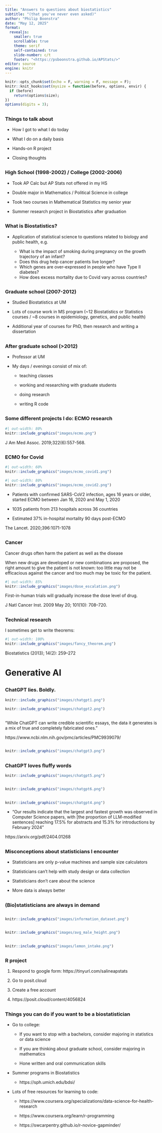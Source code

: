 ```yaml
---
title: "Answers to questions about biostatistics"
subtitle: "(that you've never even asked)"
author: "Philip Boonstra"
date: "May 12, 2025"
format: 
  revealjs:
    smaller: true
    scrollable: true
    theme: serif
    self-contained: true
    slide-number: c/t
    footer: "<https://psboonstra.github.io/APStats/>"
editor: source
engine: knitr
---
```


```r
knitr::opts_chunk$set(echo = F, warning = F, message = F);
knitr::knit_hooks$set(mysize = function(before, options, envir) {
  if (before) 
    return(options$size);
})
options(digits = 3);

```

## 

### Things to talk about

- How I got to what I do today

- What I do on a daily basis

- Hands-on R project

- Closing thoughts

##  

### High School (1998-2002) / College (2002-2006)

- Took AP Calc but AP Stats not offered in my HS 

- Double major in Mathematics / Political Science in college

- Took two courses in Mathematical Statistics my senior year

- Summer research project in Biostatistics after graduation

##  

### What is Biostatistics?

- Application of statistical science to questions related to biology and public health, e.g. 

    * What is the impact of smoking during pregnancy on the growth trajectory of an infant?
    * Does this drug help cancer patients live longer?
    * Which genes are over-expressed in people who have Type II diabetes?
    * How does excess mortality due to Covid vary across countries?

##  

### Graduate school (2007-2012)

- Studied Biostatistics at UM

- Lots of course work in MS program (~12 Biostatistics or Statistics courses / ~8 courses in epidemiology, genetics, and public health)

- Additional year of courses for PhD, then research and writing a dissertation

##  

### After graduate school (>2012)

- Professor at UM 

- My days / evenings consist of mix of:

    * teaching classes
    
    * working and researching with graduate students
    
    * doing research
    
    * writing R code
    
## 

### Some different projects I do: ECMO research {.nostretch}

```r
#| out-width: 80%
knitr::include_graphics("images/ecmo.png")
```

J Am Med Assoc. 2019;322(6):557-568.

## 

### ECMO for Covid {.nostretch}

```r
#| out-width: 60%
knitr::include_graphics("images/ecmo_covid1.png")
```

```r
#| out-width: 80%
knitr::include_graphics("images/ecmo_covid2.png")
```

- Patients with confirmed SARS-CoV2 infection, ages 16 years or older, started ECMO between Jan 16, 2020 and May 1, 2020

- 1035 patients from 213 hospitals across 36 countries

- Estimated 37% in-hospital mortality 90 days post-ECMO

The Lancet. 2020;396:1071-1078

## 

### Cancer {.nostretch}

Cancer drugs often harm the patient as well as the disease

When new drugs are developed or new combinations are proposed, the right amount to give the patient is not known: too little may not be efficacious against the cancer and too much may be toxic for the patient. 

```r
#| out-width: 85%
knitr::include_graphics("images/dose_escalation.png")
```

First-in-human trials will gradually increase the dose level of drug. 

J Natl Cancer Inst. 2009 May 20; 101(10): 708–720. 

##  

### Technical research {.nostretch}

I sometimes get to write theorems:

```r
#| out-width: 100%
knitr::include_graphics("images/fancy_theorem.png")
```

Biostatistics (2013); 14(2): 259–272

# Generative AI

##  

### ChatGPT lies. Boldly.


```r
knitr::include_graphics("images/chatgpt1.png")
```
```r
knitr::include_graphics("images/chatgpt2.png")
```

## 

"While ChatGPT can write credible scientific essays, the data it generates is a mix of true and completely fabricated ones."

https://www.ncbi.nlm.nih.gov/pmc/articles/PMC9939079/

## 

```r
knitr::include_graphics("images/chatgpt3.png")
```

##  

### ChatGPT loves fluffy words

```r
knitr::include_graphics("images/chatgpt5.png")
```

## 

```r
knitr::include_graphics("images/chatgpt6.png")
```


## 

```r
knitr::include_graphics("images/chatgpt4.png")
```

- "Our results indicate that the largest and fastest growth was observed in Computer Science papers, with [the proportion of LLM-modified sentences] reaching 17.5% for abstracts and 15.3% for introductions by February 2024"

https://arxiv.org/pdf/2404.01268



##  

### Misconceptions about statisticians I encounter

- Statisticians are only p-value machines and sample size calculators

- Statisticians can't help with study design or data collection

- Statisticians don't care about the science

- More data is always better

##  

### (Bio)statisticians are always in demand

## 

```r
knitr::include_graphics("images/information_dataset.png")
```

## 

```r
knitr::include_graphics("images/avg_male_height.png")
```

## 

```r
knitr::include_graphics("images/lemon_intake.png")
```


## 

###  R project

1. Respond to google form: https://tinyurl.com/salineapstats

1. Go to posit.cloud

2. Create a free account

3. https://posit.cloud/content/4056824

## 

###  Things you can do if you want to be a biostatistician

- Go to college:

    * If you want to stop with a bachelors, consider majoring
    in statistics or data science
    
    * If you are thinking about graduate school, consider
    majoring in mathematics
    
    * Hone written and oral communication skills
    
- Summer programs in Biostatistics

    * https://sph.umich.edu/bdsi/
    
- Lots of free resources for learning to code:

    * https://www.coursera.org/specializations/data-science-for-health-research
    
    * https://www.coursera.org/learn/r-programming
    
    * https://swcarpentry.github.io/r-novice-gapminder/
    
    
  